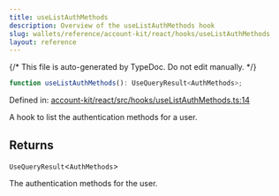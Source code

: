 ```yaml
---
title: useListAuthMethods
description: Overview of the useListAuthMethods hook
slug: wallets/reference/account-kit/react/hooks/useListAuthMethods
layout: reference
---
```


{/* This file is auto-generated by TypeDoc. Do not edit manually. */}

```ts
function useListAuthMethods(): UseQueryResult<AuthMethods>;
```

Defined in: [account-kit/react/src/hooks/useListAuthMethods.ts:14](https://github.com/alchemyplatform/aa-sdk/blob/17aad1f572375d42a06c7e3238078a88a435d459/account-kit/react/src/hooks/useListAuthMethods.ts#L14)

A hook to list the authentication methods for a user.

## Returns

`UseQueryResult`\<`AuthMethods`>

The authentication methods for the user.

